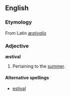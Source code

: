 ==English==
===Etymology===
From Latin ''[[æstivalis]]''

===Adjective===
'''æstival'''

# Pertaining to the [[summer]].

====Alternative spellings====
*[[estival]]
